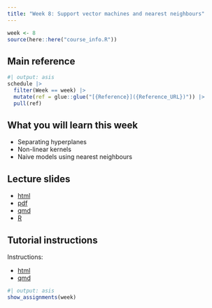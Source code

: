 ```yaml
---
title: "Week 8: Support vector machines and nearest neighbours"
---
```


```r
week <- 8
source(here::here("course_info.R"))
```

## Main reference

```r
#| output: asis
schedule |>
  filter(Week == week) |>
  mutate(ref = glue::glue("[{Reference}]({Reference_URL})")) |>
  pull(ref)
```

## What you will learn this week

* Separating hyperplanes
* Non-linear kernels
* Naive models using nearest neighbours

## Lecture slides

- [html](https://iml.numbat.space/week8/slides.html)
- [pdf](https://iml.numbat.space/week8/slides.pdf)
- [qmd](https://iml.numbat.space/week8/slides.qmd)
- [R](https://iml.numbat.space/week8/slides.R)

## Tutorial instructions

Instructions:

- [html](https://iml.numbat.space/week8/tutorial.html)
- [qmd](https://iml.numbat.space/week8/tutorial.qmd)

```r
#| output: asis
show_assignments(week)
```
